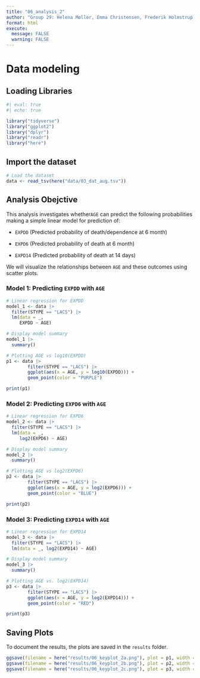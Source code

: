 ```yaml
---
title: "06_analysis_2"
author: "Group 29: Helena Møller, Emma Christensen, Frederik Holmstrup, Casper Harreby & Laura Christiansen"
format: html
execute: 
  message: FALSE
  warning: FALSE
---
```


# Data modeling

## Loading Libraries

```r
#| eval: true
#| echo: true

library("tidyverse") 
library("ggplot2") 
library("dplyr") 
library("readr") 
library("here")
```

## Import the dataset

```r

# Load the dataset   
data <- read_tsv(here("data/03_dat_aug.tsv"))
```

## Analysis Obejctive

This analysis investigates whether`AGE` can predict the following probabilities making a simple linear model for prediction of:

-   `EXPDD` (Predicted probability of death/dependence at 6 month)

-   `EXPD6` (Predicted probability of death at 6 month)

-   `EXPD14` (Predicted probability of death at 14 days)

We will visualize the relationships between `AGE` and these outcomes using scatter plots.

### Model 1: Predicting `EXPDD` with `AGE`

```r

# Linear regression for EXPDD 
model_1 <- data |> 
  filter(STYPE == "LACS") |> 
  lm(data = _,
     EXPDD ~ AGE)
```

```r

# Display model summary 
model_1 |> 
  summary()
```

```r

# Plotting AGE vs log10(EXPDD)
p1 <- data |> 
        filter(STYPE == "LACS") |> 
        ggplot(aes(x = AGE, y = log10(EXPDD))) +
        geom_point(color = "PURPLE")

print(p1)
```

### Model 2: Predicting `EXPD6` with `AGE`

```r

# Linear regression for EXPD6
model_2 <- data |> 
  filter(STYPE == "LACS") |> 
  lm(data = _,
     log2(EXPD6) ~ AGE)
```

```r

# Display model summary 
model_2 |> 
  summary()
```

```r

# Plotting AGE vs log2(EXPD6)
p2 <- data |> 
        filter(STYPE == "LACS") |> 
        ggplot(aes(x = AGE, y = log2(EXPD6))) +
        geom_point(color = "BLUE")

print(p2)
```

### Model 3: Predicting `EXPD14` with `AGE`

```r

# Linear regression for EXPD14
model_3 <- data |> 
  filter(STYPE == "LACS") |> 
  lm(data = _, log2(EXPD14) ~ AGE)
```

```r

# Display model summary
model_3 |> 
  summary()
```

```r

# Plotting AGE vs. log2(EXPD14)
p3 <- data |> 
        filter(STYPE == "LACS") |> 
        ggplot(aes(x = AGE, y = log2(EXPD14))) +
        geom_point(color = "RED")

print(p3)
```

## Saving Plots

To document the results, the plots are saved in the `results` folder.

```r

ggsave(filename = here("results/06_keyplot_2a.png"), plot = p1, width = 8, height = 4, dpi = 300, bg = "white")  
ggsave(filename = here("results/06_keyplot_2b.png"), plot = p2, width = 8, height = 4, dpi = 300, bg = "white")
ggsave(filename = here("results/06_keyplot_2c.png"), plot = p3, width = 8, height = 4, dpi = 300, bg = "white")
```
